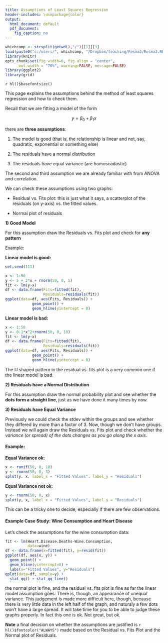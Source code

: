 ```yaml
---
title: Assumptions of Least Squares Regression
header-includes: \usepackage{color}
output:
  html_document: default
  pdf_document:
    fig_caption: no
---
```

<style>
table, th, td { text-align:right; }
th, td {padding: 10px;}
</style>

```r
whichcomp <- strsplit(getwd(),"/")[[1]][3]
load(paste0("c:/users/", whichcomp, "/Dropbox/teaching/Resma3/Resma3.RData"))
library(knitr)
opts_chunk$set(fig.width=6, fig.align = "center", 
      out.width = "70%", warning=FALSE, message=FALSE)
library(ggplot2)
library(grid)
```
`r hl()$basefontsize()`

This page explains the assumptions behind the method of least squares regression and how to check them.

Recall that we are fitting a model of the form 

$$
y=\beta_0+\beta_1x
$$

there are **three assumptions**:

1) The model is good (that is, the relationship is linear and not, say, quadratic, exponential or something else)

2) The residuals have a normal distribution

3) The residuals have equal variance (are homoscadastic)

The second and third assumption we are already familiar with from ANOVA and correlation. 

We can check these assumptions using two graphs:

- Residual vs. Fits plot: this is just what it says, a scatterplot of the residuals (on y-axis) vs. the fitted values.

- Normal plot of residuals

**1) Good Model**

For this assumption draw the Residuals vs. Fits plot and check for **any pattern**

Example:

**Linear model is good:**
```r
set.seed(111)
```


```r
x <- 1:50
y <- 5 + 2*x + rnorm(50, 0, 5) 
fit <- lm(y~x)
df <- data.frame(Fits=fitted(fit),
                 Residuals=residuals(fit))
ggplot(data=df, aes(Fits, Residuals)) +
            geom_point() +
            geom_hline(yintercept = 0)        
```

**Linear model is bad:**

```r
x <- 1:50
y <- 0.1*x^2+rnorm(50, 0, 10) 
fit <- lm(y~x)
df <- data.frame(Fits=fitted(fit),
                 Residuals=residuals(fit))
ggplot(data=df, aes(Fits, Residuals)) +
            geom_point() +
            geom_hline(yintercept = 0)  
```

The U shaped pattern in the residual vs. fits plot is a very common one if the linear model is bad. 

**2) Residuals have a Normal Distribution**

For this assumption draw the normal probability plot and see whether the **dots form a straight line**, just as we have done it many times by now. 

**3) Residuals have Equal Variance**

Previously we could check the stdev within the groups and see whether they differed by more than a factor of 3. Now, though we don't have groups. Instead we will again draw the Residuals vs. Fits plot and check whether the *variance (or spread) of the dots changes as you go along the x axis*.
  
#### **Example**:

**Equal Variance ok:**

```r
x <- runif(50, 0, 10)
y <- rnorm(50, 0, 3) 
splot(y, x, label_x = "Fitted Values", label_y = "Residuals")
```

**Equal Variance not ok:**

```r
y <- rnorm(50, 0, x) 
splot(y, x, label_x = "Fitted Values", label_y = "Residuals")
```

This can be a tricky one to decide, especially if there are few observations. 

#### **Example** Case Study: Wine Consumption and Heart Disease

Let's check the assumptions for the wine consumption data: 
  
```r
fit <- lm(Heart.Disease.Deaths~Wine.Consumption,
          data=wine)
df <- data.frame(x=fitted(fit), y=resid(fit))
ggplot(df, aes(x, y)) +
  geom_point() +
  geom_hline(yintercept=0) +
  labs(x="Fitted Values", y="Residuals") 
qplot(data=df, sample=y) +
  stat_qq() + stat_qq_line()
```

the normal plot is fine, and the residual vs. fits plot is fine as far the linear model assumption goes. There is, though, an appearance of unequal variance. This judgement is made more difficult here, though, because there is very little data in the left half of the graph, and naturaly a few dots won't have a large spread. It will take time for you to be able to judge these graphs properly. In fact this one is ok. Not great, but ok.

**Note** a final decision on whether the assumptions are justified is
`r hl()$fontcolor("ALWAYS")` made based on the Residual vs. Fits Plot and the Normal plot of Residuals.
